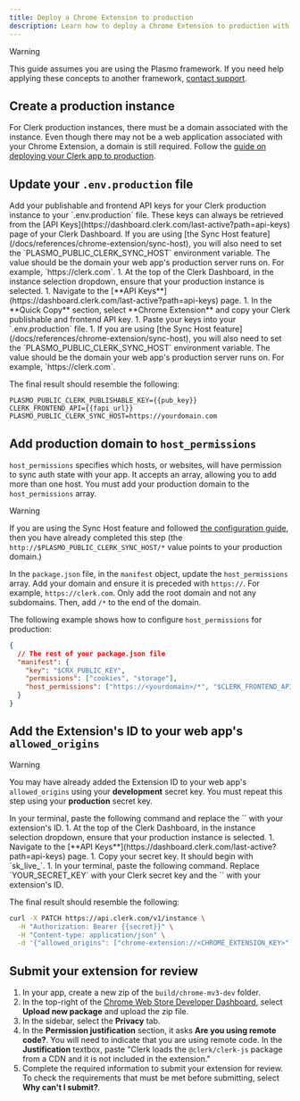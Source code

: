 ```yaml
---
title: Deploy a Chrome Extension to production
description: Learn how to deploy a Chrome Extension to production with Clerk.
---
```


> [!WARNING]
> This guide assumes you are using the Plasmo framework. If you need help applying these concepts to another framework, [contact support](https://clerk.com/contact/support).

## Create a production instance

For Clerk production instances, there must be a domain associated with the instance. Even though there may not be a web application associated with your Chrome Extension, a domain is still required. Follow the [guide on deploying your Clerk app to production](/docs/deployments/overview).

## Update your `.env.production` file

<SignedIn>
  Add your publishable and frontend API keys for your Clerk production instance to your `.env.production` file. These keys can always be retrieved from the [API Keys](https://dashboard.clerk.com/last-active?path=api-keys) page of your Clerk Dashboard. If you are using [the Sync Host feature](/docs/references/chrome-extension/sync-host), you will also need to set the `PLASMO_PUBLIC_CLERK_SYNC_HOST` environment variable. The value should be the domain your web app's production server runs on. For example, `https://clerk.com`.
</SignedIn>

<SignedOut>
  1. At the top of the Clerk Dashboard, in the instance selection dropdown, ensure that your production instance is selected.
  1. Navigate to the [**API Keys**](https://dashboard.clerk.com/last-active?path=api-keys) page.
  1. In the **Quick Copy** section, select **Chrome Extension** and copy your Clerk publishable and frontend API key.
  1. Paste your keys into your `.env.production` file.
  1. If you are using [the Sync Host feature](/docs/references/chrome-extension/sync-host), you will also need to set the `PLASMO_PUBLIC_CLERK_SYNC_HOST` environment variable. The value should be the domain your web app's production server runs on. For example, `https://clerk.com`.

  The final result should resemble the following:
</SignedOut>

```env {{ filename: '.env.production' }}
PLASMO_PUBLIC_CLERK_PUBLISHABLE_KEY={{pub_key}}
CLERK_FRONTEND_API={{fapi_url}}
PLASMO_PUBLIC_CLERK_SYNC_HOST=https://yourdomain.com
```

## Add production domain to `host_permissions`

`host_permissions` specifies which hosts, or websites, will have permission to sync auth state with your app. It accepts an array, allowing you to add more than one host. You must add your production domain to the `host_permissions` array.

> [!WARNING]
> If you are using the Sync Host feature and followed [the configuration guide](/docs/references/chrome-extension/sync-host), then you have already completed this step (the `http://$PLASMO_PUBLIC_CLERK_SYNC_HOST/*` value points to your production domain.)

In the `package.json` file, in the `manifest` object, update the `host_permissions` array. Add your domain and ensure it is preceded with `https://`. For example, `https://clerk.com`. Only add the root domain and not any subdomains. Then, add `/*` to the end of the domain.

The following example shows how to configure `host_permissions` for production:

```json {{ filename: 'package.json', mark: [6] }}
{
  // The rest of your package.json file
  "manifest": {
    "key": "$CRX_PUBLIC_KEY",
    "permissions": ["cookies", "storage"],
    "host_permissions": ["https://<yourdomain>/*", "$CLERK_FRONTEND_API/*"]
  }
}
```

## Add the Extension's ID to your web app's `allowed_origins`

> [!WARNING]
> You may have already added the Extension ID to your web app's `allowed_origins` using your **development** secret key. You must repeat this step using your **production** secret key.

<SignedIn>
  In your terminal, paste the following command and replace the `<CHROME_EXTENSION_KEY>` with your extension's ID.
</SignedIn>

<SignedOut>
  1. At the top of the Clerk Dashboard, in the instance selection dropdown, ensure that your production instance is selected.
  1. Navigate to the [**API Keys**](https://dashboard.clerk.com/last-active?path=api-keys) page.
  1. Copy your secret key. It should begin with `sk_live_`.
  1. In your terminal, paste the following command. Replace `YOUR_SECRET_KEY` with your Clerk secret key and the `<CHROME_EXTENSION_KEY>` with your extension's ID.

  The final result should resemble the following:
</SignedOut>

```bash {{ filename: 'terminal' }}
curl -X PATCH https://api.clerk.com/v1/instance \
  -H "Authorization: Bearer {{secret}}" \
  -H "Content-type: application/json" \
  -d '{"allowed_origins": ["chrome-extension://<CHROME_EXTENSION_KEY>"]}'
```

## Submit your extension for review

1. In your app, create a new zip of the `build/chrome-mv3-dev` folder.
1. In the top-right of the [Chrome Web Store Developer Dashboard](https://chrome.google.com/webstore/developer/dashboard), select **Upload new package** and upload the zip file.
1. In the sidebar, select the **Privacy** tab.
1. In the **Permission justification** section, it asks **Are you using remote code?**. You will need to indicate that you are using remote code. In the **Justification** textbox, paste "Clerk loads the `@clerk/clerk-js` package from a CDN and it is not included in the extension."
1. Complete the required information to submit your extension for review. To check the requirements that must be met before submitting, select **Why can't I submit?**.
